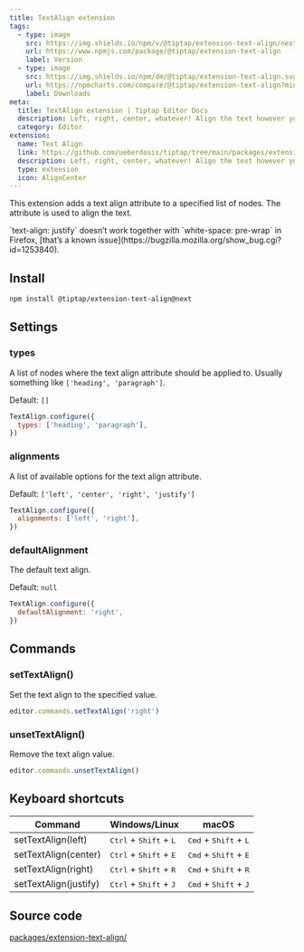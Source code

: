 ```yaml
---
title: TextAlign extension
tags:
  - type: image
    src: https://img.shields.io/npm/v/@tiptap/extension-text-align/next?label=version
    url: https://www.npmjs.com/package/@tiptap/extension-text-align
    label: Version
  - type: image
    src: https://img.shields.io/npm/dm/@tiptap/extension-text-align.svg
    url: https://npmcharts.com/compare/@tiptap/extension-text-align?minimal=true
    label: Downloads
meta:
  title: TextAlign extension | Tiptap Editor Docs
  description: Left, right, center, whatever! Align the text however you like with the Text Align extension. More in the docs!
  category: Editor
extension:
  name: Text Align
  link: https://github.com/ueberdosis/tiptap/tree/main/packages/extension-text-align
  description: Left, right, center, whatever! Align the text however you like.
  type: extension
  icon: AlignCenter
---
```




This extension adds a text align attribute to a specified list of nodes. The attribute is used to align the text.

<Callout title="Firefox bug" variant="default">
  `text-align: justify` doesn’t work together with `white-space: pre-wrap` in Firefox, [that’s a
  known issue](https://bugzilla.mozilla.org/show_bug.cgi?id=1253840).
</Callout>

<CodeDemo path="/Extensions/TextAlign" />

## Install

```bash
npm install @tiptap/extension-text-align@next
```

## Settings

### types

A list of nodes where the text align attribute should be applied to. Usually something like `['heading', 'paragraph']`.

Default: `[]`

```js
TextAlign.configure({
  types: ['heading', 'paragraph'],
})
```

### alignments

A list of available options for the text align attribute.

Default: `['left', 'center', 'right', 'justify']`

```js
TextAlign.configure({
  alignments: ['left', 'right'],
})
```

### defaultAlignment

The default text align.

Default: `null`

```js
TextAlign.configure({
  defaultAlignment: 'right',
})
```

## Commands

### setTextAlign()

Set the text align to the specified value.

```js
editor.commands.setTextAlign('right')
```

### unsetTextAlign()

Remove the text align value.

```js
editor.commands.unsetTextAlign()
```

## Keyboard shortcuts

| Command               | Windows/Linux                                     | macOS                                            |
| --------------------- | ------------------------------------------------- | ------------------------------------------------ |
| setTextAlign(left)    | <kbd>Ctrl</kbd> + <kbd>Shift</kbd> + <kbd>L</kbd> | <kbd>Cmd</kbd> + <kbd>Shift</kbd> + <kbd>L</kbd> |
| setTextAlign(center)  | <kbd>Ctrl</kbd> + <kbd>Shift</kbd> + <kbd>E</kbd> | <kbd>Cmd</kbd> + <kbd>Shift</kbd> + <kbd>E</kbd> |
| setTextAlign(right)   | <kbd>Ctrl</kbd> + <kbd>Shift</kbd> + <kbd>R</kbd> | <kbd>Cmd</kbd> + <kbd>Shift</kbd> + <kbd>R</kbd> |
| setTextAlign(justify) | <kbd>Ctrl</kbd> + <kbd>Shift</kbd> + <kbd>J</kbd> | <kbd>Cmd</kbd> + <kbd>Shift</kbd> + <kbd>J</kbd> |

## Source code

[packages/extension-text-align/](https://github.com/ueberdosis/tiptap/blob/main/packages/extension-text-align/)
